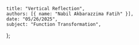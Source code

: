     title: "Vertical Reflection",
    authors: [{ name: "Nabil Akbarazzima Fatih" }],
    date: "05/26/2025",
    subject: "Function Transformation",
};  